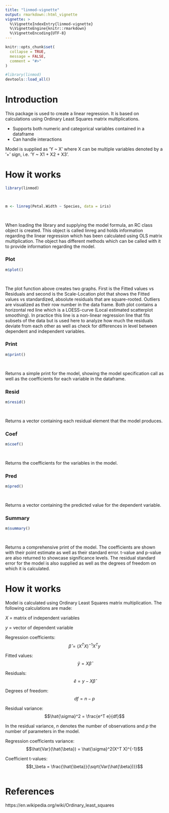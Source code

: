 ```yaml
---
title: "linmod-vignette"
output: rmarkdown::html_vignette
vignette: >
  %\VignetteIndexEntry{linmod-vignette}
  %\VignetteEngine{knitr::rmarkdown}
  %\VignetteEncoding{UTF-8}
---
```


 

```r
knitr::opts_chunk$set(
  collapse = TRUE,
  message = FALSE,
  comment = "#>"
)
```

 

```r
#library(linmod)
devtools::load_all()
```

 

# Introduction

 

This package is used to create a linear regression. It is based on calculations using Ordinary Least Squares matrix multiplications.

 

* Supports both numeric and categorical variables contained in a dataframe
* Can handle interactions

 

Model is supplied as 'Y ~ X' where X can be multiple variables denoted by a '+' sign, i.e. 'Y ~ X1 + X2 + X3'.

 

 

# How it works

 

```r
library(linmod)

 

m <- linreg(Petal.Width ~ Species, data = iris)

 

```

 

When loading the library and supplying the model formula, an RC class object is created. This object is called linreg and holds information regarding the linear regression which has been calculated using OLS matrix multiplication. The object has different methods which can be called with it to provide information regarding the model.

 

### Plot
```r
m$plot()

 

```

 

The plot function above creates two graphs. First is the Fitted values vs Residuals and second is the Scale-Location plot that shows the Fitted values vs standardized, absolute residuals that are square-rooted. Outliers are visualized as their row number in the data frame. Both plot contains a horizontal red line which is a LOESS-curve (Local estimated scatterplot smoothing). In practice this line is a non-linear regression line that fits subsets of the data but is used here to analyze how much the residuals deviate from each other as well as check for differences in level between dependent and independent variables.

 

### Print
```r
m$print()

 

```

 

Returns a simple print for the model, showing the model specification call as well as the coefficients for each variable in the dataframe.

 

 

### Resid
```r
m$resid()

 

```

 

Returns a vector containing each residual element that the model produces.

 

### Coef
```r
m$coef()

 

```

 

Returns the coefficients for the variables in the model.

 

### Pred
```r
m$pred()

 

```
Returns a vector containing the predicted value for the dependent variable.

 

### Summary
```r
m$summary()

 

```

 

Returns a comprehensive print of the model. The coefficients are shown with their point estimate as well as their standard error. t-value and p-value are also returned to showcase significance levels. The residual standard error for the model is also supplied as well as the degrees of freedom on which it is calculated.

 

 

# How it works

 

Model is calculated using Ordinary Least Squares matrix multiplication. The following calculations are made:

 

$X$ = matrix of independent variables

 

$y$ = vector of dependent variable

 

Regression coefficients: 
$$ \hat{\beta} = (X^TX)^{-1} X^Ty $$

 

Fitted values:
$$\hat{y} = X\hat{\beta}$$

 

Residuals:
$$\hat{e} = y - X\hat{\beta}$$

 

Degrees of freedom:
$$df = n-p$$

 

 

Residual variance:
$$\hat{\sigma}^2 = \frac{e^T e}{df}$$

 

In the residual variance, $n$ denotes the number of observations and $p$ the number of parameters in the model.

 

 

Regression coefficients variance:
$$\hat{Var}(\hat{\beta}) = \hat{\sigma}^2(X^T X)^{-1}$$

 

 

Coefficient t-values:
$$t_\beta = \frac{\hat{\beta}}{\sqrt{Var(\hat{\beta})}}$$

 

 

```r

 

 

```

 

 

# References

 

https://en.wikipedia.org/wiki/Ordinary_least_squares
